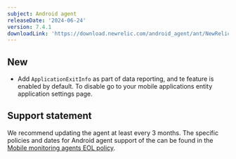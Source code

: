 ```yaml
---
subject: Android agent
releaseDate: '2024-06-24'
version: 7.4.1
downloadLink: 'https://download.newrelic.com/android_agent/ant/NewRelic_Android_Agent_7.4.1.zip'
---
```


## New

* Add `ApplicationExitInfo` as part of data reporting, and te feature is enabled by default. To disable go to your mobile applications entity application settings page.


## Support statement

We recommend updating the agent at least every 3 months. The specific policies and dates for Android agent support of the can be found in the [Mobile monitoring agents EOL policy](/docs/mobile-monitoring/new-relic-mobile/get-started/mobile-agents-eol-policy/#android-eol).
